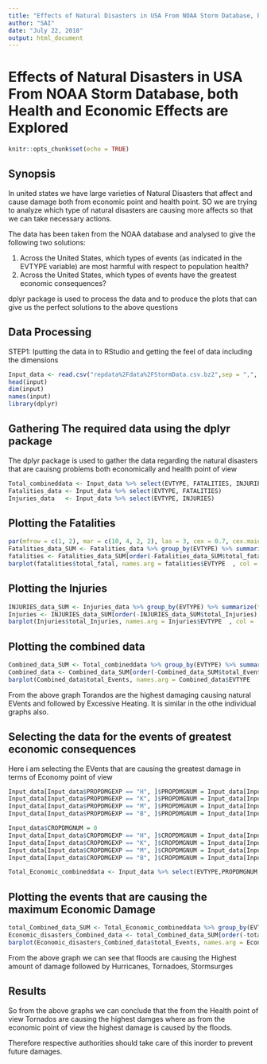 ```yaml
---
title: "Effects of Natural Disasters in USA From NOAA Storm Database, both Health and Economic Effects are Explored"
author: "SAI"
date: "July 22, 2018"
output: html_document
---
```

# Effects of Natural Disasters in USA From NOAA Storm Database, both Health and Economic Effects are Explored
```r
knitr::opts_chunk$set(echo = TRUE)
```

## Synopsis
In united states we have large varieties of Natural Disasters that affect and cause damage both from economic point and 
health point. SO we are trying to analyze which type of natural disasters are causing more affects so that we can take necessary actions.

The data has been taken from the NOAA database and analysed to give the following two solutions:

1. Across the United States, which types of events (as indicated in the EVTYPE variable) are most harmful with respect to population health?
2. Across the United States, which types of events have the greatest economic consequences?

dplyr package is used to process the data and to produce the plots that can give us the perfect solutions to the above questions

## Data Processing
STEP1: Iputting the data in to RStudio and getting the feel of data including the dimensions
```r
Input_data <- read.csv("repdata%2Fdata%2FStormData.csv.bz2",sep = ",", header = TRUE)
head(input)
dim(input)
names(input)
library(dplyr)
```

## Gathering The required data using the dplyr package

The dplyr package is used to gather the data regarding the natural disasters that are cauisng problems both economically and health point of view
```r

Total_combineddata <- Input_data %>% select(EVTYPE, FATALITIES, INJURIES)
Fatalities_data <- Input_data %>% select(EVTYPE, FATALITIES)
Injuries_data   <- Input_data %>% select(EVTYPE, INJURIES)
```

## Plotting the Fatalities

```r
par(mfrow = c(1, 2), mar = c(10, 4, 2, 2), las = 3, cex = 0.7, cex.main = 1.4, cex.lab = 1.2)
Fatalities_data_SUM <- Fatalities_data %>% group_by(EVTYPE) %>% summarize(total_fatal = sum(FATALITIES))
fatalities <- Fatalities_data_SUM[order(-Fatalities_data_SUM$total_fatal), ][1:20,]
barplot(fatalities$total_fatal, names.arg = fatalities$EVTYPE  , col = 'red', main = "Events Harmful to Human population", xlab = "Events", ylab = "Number of Harmful Events")
```

## Plotting the Injuries
```r
INJURIES_data_SUM <- Injuries_data %>% group_by(EVTYPE) %>% summarize(total_Injuries = sum(INJURIES))
Injuries <- INJURIES_data_SUM[order(-INJURIES_data_SUM$total_Injuries), ][1:20,]
barplot(Injuries$total_Injuries, names.arg = Injuries$EVTYPE  , col = 'red', main = "Events Harmful to Human population", ylab = "Number of Harmful Events")
```

## Plotting the combined data
```r
Combined_data_SUM <- Total_combineddata %>% group_by(EVTYPE) %>% summarize(total_Events = sum(INJURIES) + sum(FATALITIES))
Combined_data <- Combined_data_SUM[order(-Combined_data_SUM$total_Events), ][1:20,]
barplot(Combined_data$total_Events, names.arg = Combined_data$EVTYPE  , col = 'red', main = "Events Harmful to Human population", ylab = "Number of Harmful Events")
```

From the above graph Torandos are the highest damaging causing natural EVents and followed by Excessive Heating.
It is similar in the othe individual graphs also.

## Selecting the data for the events of greatest economic consequences

Here i am selecting the EVents that are causing the greatest damage in terms of Economy point of view
```r

Input_data[Input_data$PROPDMGEXP == "H", ]$PROPDMGNUM = Input_data[Input_data$PROPDMGEXP == "H", ]$PROPDMG * 10^2
Input_data[Input_data$PROPDMGEXP == "K", ]$PROPDMGNUM = Input_data[Input_data$PROPDMGEXP == "K", ]$PROPDMG * 10^3
Input_data[Input_data$PROPDMGEXP == "M", ]$PROPDMGNUM = Input_data[Input_data$PROPDMGEXP == "M", ]$PROPDMG * 10^6
Input_data[Input_data$PROPDMGEXP == "B", ]$PROPDMGNUM = Input_data[Input_data$PROPDMGEXP == "B", ]$PROPDMG * 10^9

Input_data$CROPDMGNUM = 0
Input_data[Input_data$CROPDMGEXP == "H", ]$CROPDMGNUM = Input_data[Input_data$CROPDMGEXP == "H", ]$CROPDMG * 10^2
Input_data[Input_data$CROPDMGEXP == "K", ]$CROPDMGNUM = Input_data[Input_data$CROPDMGEXP == "K", ]$CROPDMG * 10^3
Input_data[Input_data$CROPDMGEXP == "M", ]$CROPDMGNUM = Input_data[Input_data$CROPDMGEXP == "M", ]$CROPDMG * 10^6
Input_data[Input_data$CROPDMGEXP == "B", ]$CROPDMGNUM = Input_data[Input_data$CROPDMGEXP == "B", ]$CROPDMG * 10^9

Total_Economic_combineddata <- Input_data %>% select(EVTYPE,PROPDMGNUM,CROPDMGNUM)
```

## Plotting the events that are causing the maximum Economic Damage

```r
total_Combined_data_SUM <- Total_Economic_combineddata %>% group_by(EVTYPE) %>% summarize(total_Events = sum(PROPDMGNUM) + sum(CROPDMGNUM))
Economic_disasters_Combined_data <- total_Combined_data_SUM[order(-total_Combined_data_SUM$total_Events), ][1:10,]
barplot(Economic_disasters_Combined_data$total_Events, names.arg = Economic_disasters_Combined_data$EVTYPE  , col = 'red', main = "Events Harmful to Human population", ylab = "Number of Harmful Events")
```


From the above graph we can see that floods are causing the Highest amount of damage followed by Hurricanes, Tornadoes, Stormsurges

## Results

So from the above graphs we can conclude that the from the Health point of view Tornados are causing the highest damges where as from the economic point of view the highest damage is caused by the floods. 

Therefore respective authorities should take care of this inorder to prevent future damages.